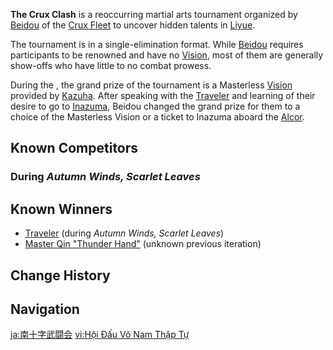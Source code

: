 {{About|the tournament|the Archon Quest by the same name|The Crux Clash (Quest)}}
{{Terminology Infobox
|image        = The Crux Clash Arena.png
|type         = Lore
|region       = Liyue
}}
'''The Crux Clash''' is a reoccurring martial arts tournament organized by [[Beidou]] of the [[Crux Fleet]] to uncover hidden talents in [[Liyue]].

The tournament is in a single-elimination format. While [[Beidou]] requires participants to be renowned and have no [[Vision]], most of them are generally show-offs who have little to no combat prowess.

During the {{Quest|Autumn Winds, Scarlet Leaves}}, the grand prize of the tournament is a Masterless [[Vision]] provided by [[Kazuha]]. After speaking with the [[Traveler]] and learning of their desire to go to [[Inazuma]], Beidou changed the grand prize for them to a choice of the Masterless Vision or a ticket to Inazuma aboard the [[Alcor]].

==Known Competitors==
===During ''Autumn Winds, Scarlet Leaves''===
{{column|2|
* [[Chai Yi]]
* [[Fei the Flyer]]
* [[Jinyou]]
* [[Liang]]
* [[Rongshi]]
* [[Traveler]]
* [[Uncle Yun]]
}}

==Known Winners==
* [[Traveler]] (during ''Autumn Winds, Scarlet Leaves'')
* [[Master Qin "Thunder Hand"]] (unknown previous iteration)

==Change History==
{{Change History|introduced=1.6}}

==Navigation==
{{Lore Navbox|World}}

[[ja:南十字武闘会]]
[[vi:Hội Đấu Võ Nam Thập Tự]]